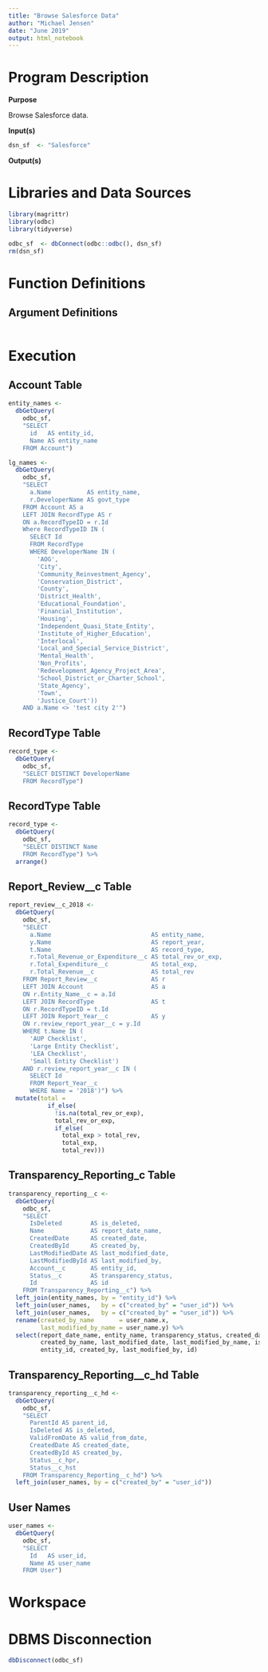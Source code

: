 ```yaml
---
title: "Browse Salesforce Data"
author: "Michael Jensen"
date: "June 2019"
output: html_notebook
---
```

# Program Description

**Purpose**

Browse Salesforce data.

**Input(s)**

```r
dsn_sf  <- "Salesforce"
```

**Output(s)**



# Libraries and Data Sources

```r
library(magrittr)
library(odbc)
library(tidyverse)

odbc_sf  <- dbConnect(odbc::odbc(), dsn_sf)
rm(dsn_sf)
```

# Function Definitions

## Argument Definitions

```r

```


# Execution

## Account Table

```r
entity_names <- 
  dbGetQuery(
    odbc_sf,
    "SELECT
      id   AS entity_id,
      Name AS entity_name
    FROM Account")
```

```r
lg_names <- 
  dbGetQuery(
    odbc_sf,
    "SELECT 
      a.Name          AS entity_name,
      r.DeveloperName AS govt_type
    FROM Account AS a
    LEFT JOIN RecordType AS r
    ON a.RecordTypeID = r.Id
    Where RecordTypeID IN (
      SELECT Id
      FROM RecordType
      WHERE DeveloperName IN (
        'AOG',
        'City',
        'Community_Reinvestment_Agency',
        'Conservation_District',
        'County',
        'District_Health',
        'Educational_Foundation',
        'Financial_Institution',
        'Housing',
        'Independent_Quasi_State_Entity',
        'Institute_of_Higher_Education',
        'Interlocal',
        'Local_and_Special_Service_District',
        'Mental_Health',
        'Non_Profits',
        'Redevelopment_Agency_Project_Area',
        'School_District_or_Charter_School',
        'State_Agency',
        'Town',
        'Justice_Court'))
    AND a.Name <> 'test city 2'")
```

## RecordType Table

```r
record_type <- 
  dbGetQuery(
    odbc_sf,
    "SELECT DISTINCT DeveloperName
    FROM RecordType")
```

## RecordType Table

```r
record_type <- 
  dbGetQuery(
    odbc_sf,
    "SELECT DISTINCT Name
    FROM RecordType") %>% 
  arrange()
```

## Report_Review__c Table

```r
report_review__c_2018 <- 
  dbGetQuery(
    odbc_sf,
    "SELECT 
      a.Name                            AS entity_name,
      y.Name                            AS report_year,
      t.Name                            AS record_type,
      r.Total_Revenue_or_Expenditure__c AS total_rev_or_exp,
      r.Total_Expenditure__c            AS total_exp,
      r.Total_Revenue__c                AS total_rev
    FROM Report_Review__c               AS r
    LEFT JOIN Account                   AS a
    ON r.Entity_Name__c = a.Id
    LEFT JOIN RecordType                AS t
    ON r.RecordTypeID = t.Id
    LEFT JOIN Report_Year__c            AS y
    ON r.review_report_year__c = y.Id
    WHERE t.Name IN (
      'AUP Checklist',
      'Large Entity Checklist',
      'LEA Checklist',
      'Small Entity Checklist')
    AND r.review_report_year__c IN (
      SELECT Id
      FROM Report_Year__c
      WHERE Name = '2018')") %>% 
  mutate(total = 
           if_else(
             !is.na(total_rev_or_exp), 
             total_rev_or_exp,
             if_else(
               total_exp > total_rev,
               total_exp,
               total_rev)))
```

## Transparency_Reporting_c Table

```r
transparency_reporting__c <- 
  dbGetQuery(
    odbc_sf,
    "SELECT 
      IsDeleted        AS is_deleted,
      Name             AS report_date_name,
      CreatedDate      AS created_date,
      CreatedById      AS created_by,
      LastModifiedDate AS last_modified_date,
      LastModifiedById AS last_modified_by,
      Account__c       AS entity_id,
      Status__c        AS transparency_status,
      Id               AS id
    FROM Transparency_Reporting__c") %>% 
  left_join(entity_names, by = "entity_id") %>% 
  left_join(user_names,   by = c("created_by" = "user_id")) %>% 
  left_join(user_names,   by = c("created_by" = "user_id")) %>% 
  rename(created_by_name       = user_name.x,
         last_modified_by_name = user_name.y) %>% 
  select(report_date_name, entity_name, transparency_status, created_date,
         created_by_name, last_modified_date, last_modified_by_name, is_deleted,
         entity_id, created_by, last_modified_by, id)
```

## Transparency_Reporting__c_hd Table

```r
transparency_reporting__c_hd <- 
  dbGetQuery(
    odbc_sf,
    "SELECT 
      ParentId AS parent_id,
      IsDeleted AS is_deleted,
      ValidFromDate AS valid_from_date,
      CreatedDate AS created_date,
      CreatedById AS created_by,
      Status__c_hpr,
      Status__c_hst
    FROM Transparency_Reporting__c_hd") %>% 
  left_join(user_names, by = c("created_by" = "user_id"))
```

## User Names

```r
user_names <- 
  dbGetQuery(
    odbc_sf,
    "SELECT
      Id   AS user_id,
      Name AS user_name
    FROM User")
```

# Workspace

# DBMS Disconnection

```r
dbDisconnect(odbc_sf)
```